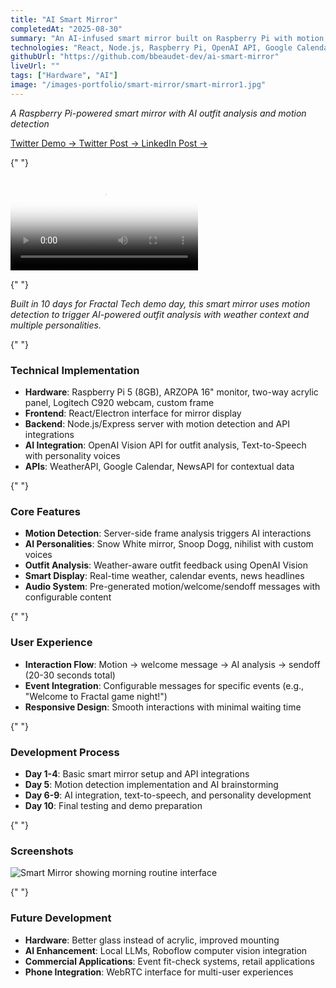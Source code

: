 ```yaml
---
title: "AI Smart Mirror"
completedAt: "2025-08-30"
summary: "An AI-infused smart mirror built on Raspberry Pi with motion detection and outfit analysis"
technologies: "React, Node.js, Raspberry Pi, OpenAI API, Google Calendar API, WeatherAPI, NewsAPI"
githubUrl: "https://github.com/bbeaudet-dev/ai-smart-mirror"
liveUrl: ""
tags: ["Hardware", "AI"]
image: "/images-portfolio/smart-mirror/smart-mirror1.jpg"
---
```


_A Raspberry Pi-powered smart mirror with AI outfit analysis and motion detection_

<div>
  <div className="flex gap-4">
    <a
      href="https://x.com/ben_beaudet/status/1961182161161339212"
      target="_blank"
      rel="noopener noreferrer"
      className="text-blue-500 hover:text-blue-700 underline"
    >
      Twitter Demo →
    </a>
    <a
      href="https://x.com/ben_beaudet/status/1961899805975744885"
      target="_blank"
      rel="noopener noreferrer"
      className="text-blue-500 hover:text-blue-700 underline"
    >
      Twitter Post →
    </a>
    <a
      href="https://www.linkedin.com/feed/update/urn:li:activity:7367228911371358208/"
      target="_blank"
      rel="noopener noreferrer"
      className="text-blue-500 hover:text-blue-700 underline"
    >
      LinkedIn Post →
    </a>
  </div>
</div>

{" "}

<div className="my-8">
  <video
    controls
    className="w-full max-w-2xl mx-auto rounded-lg shadow-lg"
    poster="/images-portfolio/smart-mirror.jpg"
  >
    <source
      src="/images-portfolio/smart-mirror/smart-mirror-demo-30sec.mp4"
      type="video/mp4"
    />
    Your browser does not support the video tag.
  </video>
</div>

{" "}

<p className="text-base leading-relaxed mb-6">
  <em>
    Built in 10 days for Fractal Tech demo day, this smart mirror uses motion
    detection to trigger AI-powered outfit analysis with weather context and
    multiple personalities.
  </em>
</p>

{" "}

<div className="mt-8">
  <h3 className="text-lg font-semibold mb-3">Technical Implementation</h3>
  <ul className="list-disc list-inside space-y-1 text-sm mb-6">
    <li>
      <strong>Hardware</strong>: Raspberry Pi 5 (8GB), ARZOPA 16" monitor,
      two-way acrylic panel, Logitech C920 webcam, custom frame
    </li>
    <li>
      <strong>Frontend</strong>: React/Electron interface for mirror display
    </li>
    <li>
      <strong>Backend</strong>: Node.js/Express server with motion detection and
      API integrations
    </li>
    <li>
      <strong>AI Integration</strong>: OpenAI Vision API for outfit analysis,
      Text-to-Speech with personality voices
    </li>
    <li>
      <strong>APIs</strong>: WeatherAPI, Google Calendar, NewsAPI for contextual
      data
    </li>
  </ul>
</div>

{" "}

<div className="mt-8">
  <h3 className="text-lg font-semibold mb-3">Core Features</h3>
  <ul className="list-disc list-inside space-y-1 text-sm mb-6">
    <li>
      <strong>Motion Detection</strong>: Server-side frame analysis triggers AI
      interactions
    </li>
    <li>
      <strong>AI Personalities</strong>: Snow White mirror, Snoop Dogg, nihilist
      with custom voices
    </li>
    <li>
      <strong>Outfit Analysis</strong>: Weather-aware outfit feedback using
      OpenAI Vision
    </li>
    <li>
      <strong>Smart Display</strong>: Real-time weather, calendar events, news
      headlines
    </li>
    <li>
      <strong>Audio System</strong>: Pre-generated motion/welcome/sendoff
      messages with configurable content
    </li>
  </ul>
</div>

{" "}

<div className="mt-8">
  <h3 className="text-lg font-semibold mb-3">User Experience</h3>
  <ul className="list-disc list-inside space-y-1 text-sm mb-6">
    <li>
      <strong>Interaction Flow</strong>: Motion → welcome message → AI analysis
      → sendoff (20-30 seconds total)
    </li>
    <li>
      <strong>Event Integration</strong>: Configurable messages for specific
      events (e.g., "Welcome to Fractal game night!")
    </li>
    <li>
      <strong>Responsive Design</strong>: Smooth interactions with minimal
      waiting time
    </li>
  </ul>
</div>

{" "}

<div className="mt-8">
  <h3 className="text-lg font-semibold mb-3">Development Process</h3>
  <ul className="list-disc list-inside space-y-1 text-sm mb-6">
    <li>
      <strong>Day 1-4</strong>: Basic smart mirror setup and API integrations
    </li>
    <li>
      <strong>Day 5</strong>: Motion detection implementation and AI
      brainstorming
    </li>
    <li>
      <strong>Day 6-9</strong>: AI integration, text-to-speech, and personality
      development
    </li>
    <li>
      <strong>Day 10</strong>: Final testing and demo preparation
    </li>
  </ul>
</div>

{" "}

<div className="mt-8">
  <h3 className="text-lg font-semibold mb-3">Screenshots</h3>
  <Image
    src="/images-portfolio/smart-mirror.jpg"
    alt="Smart Mirror showing morning routine interface"
    width={800}
    height={600}
    className="rounded-lg my-4"
  />
</div>

{" "}

<div className="mt-8">
  <h3 className="text-lg font-semibold mb-3">Future Development</h3>
  <ul className="list-disc list-inside space-y-1 text-sm mb-6">
    <li>
      <strong>Hardware</strong>: Better glass instead of acrylic, improved
      mounting
    </li>
    <li>
      <strong>AI Enhancement</strong>: Local LLMs, Roboflow computer vision
      integration
    </li>
    <li>
      <strong>Commercial Applications</strong>: Event fit-check systems, retail
      applications
    </li>
    <li>
      <strong>Phone Integration</strong>: WebRTC interface for multi-user
      experiences
    </li>
  </ul>
</div>
